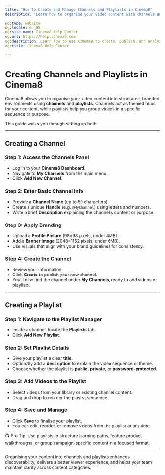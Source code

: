 ---
title: "How to Create and Manage Channels and Playlists in Cinema8"
description: "Learn how to organise your video content with channels and playlists for easier video library navigation and management. Visit Cinema8."

og:type: website
og:locale: en_US
og:site_name: Cinema8 Help Center
og:url: https://help.cinema8.com
og:description: Learn how to use Cinema8 to create, publish, and analyze interactive videos.
og:title: Cinema8 Help Center

---


# Creating Channels and Playlists in Cinema8

Cinema8 allows you to organise your video content into structured, branded environments using **channels** and **playlists**. Channels act as themed hubs for your content, while playlists help you group videos in a specific sequence or purpose.

This guide walks you through setting up both.

---

## Creating a Channel

<Steps>

### Step 1: Access the Channels Panel

- Log in to your **Cinema8 Dashboard**.
- Navigate to **My Channels** from the main menu.
- Click **Add New Channel**.

### Step 2: Enter Basic Channel Info

- Provide a **Channel Name** (up to 50 characters).
- Create a unique **Handle** (e.g. `@MyChannel`) using letters and numbers.
- Write a brief **Description** explaining the channel's content or purpose.

### Step 3: Apply Branding

- Upload a **Profile Picture** (98×98 pixels, under 4MB).
- Add a **Banner Image** (2048×1152 pixels, under 6MB).
- Use visuals that align with your brand guidelines for consistency.

### Step 4: Create the Channel

- Review your information.
- Click **Create** to publish your new channel.
- You’ll now find the channel under **My Channels**, ready to add videos or playlists.

</Steps>

---

## Creating a Playlist

<Steps>

### Step 1: Navigate to the Playlist Manager

- Inside a channel, locate the **Playlists** tab.
- Click **Add New Playlist**.

### Step 2: Set Playlist Details

- Give your playlist a clear **title**.
- Optionally add a **description** to explain the video sequence or theme.
- Choose whether the playlist is **public**, **private**, or **password-protected**.

### Step 3: Add Videos to the Playlist

- Select videos from your library or existing channel content.
- Drag and drop to reorder the playlist sequence.

### Step 4: Save and Manage

- Click **Save** to finalise your playlist.
- You can edit, reorder, or remove videos from the playlist at any time.

</Steps>

<Callout type="info">
📺 Pro Tip: Use playlists to structure learning paths, feature product walkthroughs, or group campaign-specific content in a focused format.
</Callout>

---

Organising your content into channels and playlists enhances discoverability, delivers a better viewer experience, and helps your team maintain clarity across content categories.
